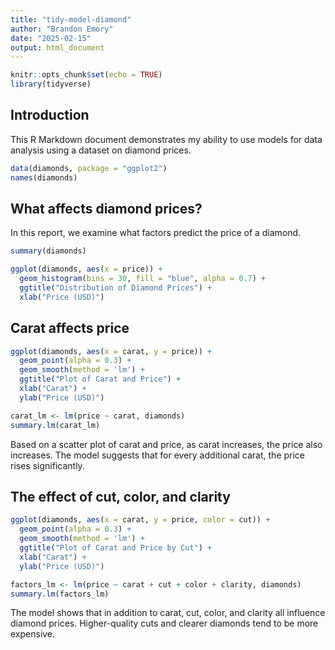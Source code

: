 ```yaml
---
title: "tidy-model-diamond"
author: "Brandon Emory"
date: "2025-02-15"
output: html_document
---
```


```r
knitr::opts_chunk$set(echo = TRUE)
library(tidyverse)
```  

## Introduction  
This R Markdown document demonstrates my ability to use models for data analysis using a dataset on diamond prices.

```r
data(diamonds, package = "ggplot2")
names(diamonds)
```

## What affects diamond prices?  
In this report, we examine what factors predict the price of a diamond.

```r
summary(diamonds)

ggplot(diamonds, aes(x = price)) +
  geom_histogram(bins = 30, fill = "blue", alpha = 0.7) +
  ggtitle("Distribution of Diamond Prices") +
  xlab("Price (USD)")
```

## Carat affects price  

```r
ggplot(diamonds, aes(x = carat, y = price)) +
  geom_point(alpha = 0.3) +
  geom_smooth(method = 'lm') +
  ggtitle("Plot of Carat and Price") +
  xlab("Carat") +
  ylab("Price (USD)")

carat_lm <- lm(price ~ carat, diamonds)
summary.lm(carat_lm)
```

Based on a scatter plot of carat and price, as carat increases, the price also increases. The model suggests that for every additional carat, the price rises significantly.

## The effect of cut, color, and clarity  

```r
ggplot(diamonds, aes(x = carat, y = price, color = cut)) +
  geom_point(alpha = 0.3) +
  geom_smooth(method = 'lm') +
  ggtitle("Plot of Carat and Price by Cut") +
  xlab("Carat") +
  ylab("Price (USD)")

factors_lm <- lm(price ~ carat + cut + color + clarity, diamonds)
summary.lm(factors_lm)
```

The model shows that in addition to carat, cut, color, and clarity all influence diamond prices. Higher-quality cuts and clearer diamonds tend to be more expensive.





